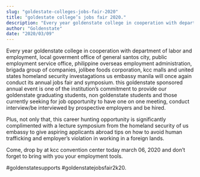 ```yaml
---
slug: "goldestate-colleges-jobs-fair-2020"
title: "goldestate college’s jobs fair 2020."
description: "Every year goldenstate college in cooperation with department of labor and employment, local goverment office..."
author: "Goldenstate"
date: "2020/03/09"
---
```


Every year goldenstate college in cooperation with department of labor and employment, local goverment office of general santos city, public employment service office, philippine overseas employment administration, brigada group of companies, jolibee foods corporation, kcc malls and united states homeland security investagations us embassy manila will once again conduct its annual jobs fair and symposium. this goldenstate sponsored annual event is one of the institution’s commitment to provide our goldenstate graduating students, non goldenstate students and those currently seeking for job opportunity to have one on one meeting, conduct interview/be interviewed by prospective employers and be hired.

Plus, not only that, this career hunting opportunity is significantly complimented with a lecture symposium from the homeland security of us embassy to give aspiring applicants abroad tips on how to avoid human trafficking and employer’s violation in working in a foreign lands.

Come, drop by at kcc convention center today march 06, 2020 and don’t forget to bring with you your employment tools.

#goldenstatesupports #goldenstatejobsfair2k20.